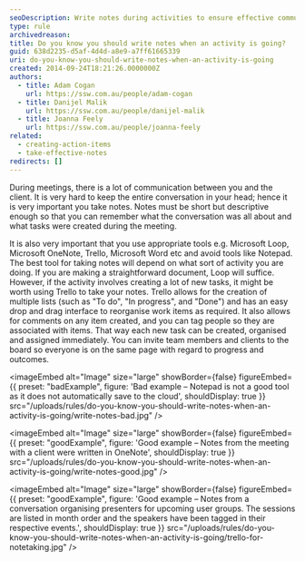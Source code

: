 ```yaml
---
seoDescription: Write notes during activities to ensure effective communication and task management with clients.
type: rule
archivedreason:
title: Do you know you should write notes when an activity is going?
guid: 638d2235-d5af-4d4d-a8e9-a7ff61665339
uri: do-you-know-you-should-write-notes-when-an-activity-is-going
created: 2014-09-24T18:21:26.0000000Z
authors:
  - title: Adam Cogan
    url: https://ssw.com.au/people/adam-cogan
  - title: Danijel Malik
    url: https://ssw.com.au/people/danijel-malik
  - title: Joanna Feely
    url: https://ssw.com.au/people/joanna-feely
related:
  - creating-action-items
  - take-effective-notes
redirects: []
---
```


During meetings, there is a lot of communication between you and the client. It is very hard to keep the entire conversation in your head; hence it is very important you take notes. Notes must be short but descriptive enough so that you can remember what the conversation was all about and what tasks were created during the meeting.

It is also very important that you use appropriate tools e.g. Microsoft Loop, Microsoft OneNote, Trello, Microsoft Word etc and avoid tools like Notepad.
The best tool for taking notes will depend on what sort of activity you are doing. If you are making a straightforward document, Loop will suffice. However, if the activity involves creating a lot of new tasks, it might be worth using Trello to take your notes. Trello allows for the creation of multiple lists (such as "To do", "In progress", and "Done") and has an easy drop and drag interface to reorganise work items as required. It also allows for comments on any item created, and you can tag people so they are associated with items. That way each new task can be created, organised and assigned immediately. You can invite team members and clients to the board so everyone is on the same page with regard to progress and outcomes.

<imageEmbed
  alt="Image"
  size="large"
  showBorder={false}
  figureEmbed={{
    preset: "badExample",
    figure: 'Bad example – Notepad is not a good tool as it does not automatically save to the cloud',
    shouldDisplay: true
  }}
  src="/uploads/rules/do-you-know-you-should-write-notes-when-an-activity-is-going/write-notes-bad.jpg"
/>

<imageEmbed
  alt="Image"
  size="large"
  showBorder={false}
  figureEmbed={{
    preset: "goodExample",
    figure: 'Good example – Notes from the meeting with a client were written in OneNote',
    shouldDisplay: true
  }}
  src="/uploads/rules/do-you-know-you-should-write-notes-when-an-activity-is-going/write-notes-good.jpg"
/>

<imageEmbed
  alt="Image"
  size="large"
  showBorder={false}
  figureEmbed={{
    preset: "goodExample",
    figure: 'Good example – Notes from a conversation organising presenters for upcoming user groups. The sessions are listed in month order and the speakers have been tagged in their respective events.',
    shouldDisplay: true
  }}
  src="/uploads/rules/do-you-know-you-should-write-notes-when-an-activity-is-going/trello-for-notetaking.jpg"
/>